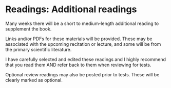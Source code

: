 # Readings: Additional readings {#additional-readings}

Many weeks there will be a short to medium-length additional reading to supplement the book.  

Links and/or PDFs for these materials will be provided.  These may be associated with the upcoming recitation or lecture, and some will be from the primary scientific literature.   

I have carefully selected and edited these readings and I highly recommend that you read them AND refer back to them when reviewing for tests.

Optional review readings may also be posted prior to tests.  These will be clearly marked as optional.